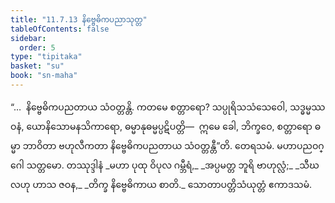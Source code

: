 ```yaml
---
title: "11.7.13 နိဗ္ဗေဓိကပညာသုတ္တ"
tableOfContents: false
sidebar:
  order: 5
type: "tipitaka"
basket: "su"
book: "sn-maha"
---
```



<DynamicBreadcrumb />

<Division number="1070" book="sn-maha">

<Paragraph number="2160" book="sn-maha">
“…  နိဗ္ဗေဓိကပညတာယ သံဝတ္တန္တိ. ကတမေ စတ္တာရော? သပ္ပုရိသသံသေဝေါ, သဒ္ဓမ္မဿဝနံ, ယောနိသောမနသိကာရော, ဓမ္မာနုဓမ္မပ္ပဋိပတ္တိ—  ဣမေ ခေါ, ဘိက္ခဝေ, စတ္တာရော ဓမ္မာ ဘာဝိတာ ဗဟုလီကတာ နိဗ္ဗေဓိကပညတာယ သံဝတ္တန္တီ”တိ.

</Paragraph>
</Division>

<Paragraph number="2161" type="center" book="sn-maha">
တေရသမံ.



</Paragraph>

<Paragraph number="2162" type="center" book="sn-maha">
မဟာပညဝဂ္ဂေါ သတ္တမော.



</Paragraph>

<Paragraph number="2163" type="center" book="sn-maha">
တဿုဒ္ဒါနံ


</Paragraph>

<Paragraph number="2164" type="verses" book="sn-maha">
_မဟာ ပုထု ဝိပုလ ဂမ္ဘီရံ,_  
_အပ္ပမတ္တ ဘူရိ ဗာဟုလ္လံ;_  
_သီဃ လဟု ဟာသ ဇဝန,_  
_တိက္ခ နိဗ္ဗေဓိကာယ စာတိ._  


</Paragraph>

<Paragraph number="2165" type="center" book="sn-maha">
သောတာပတ္တိသံယုတ္တံ ဧကာဒသမံ.
</Paragraph>